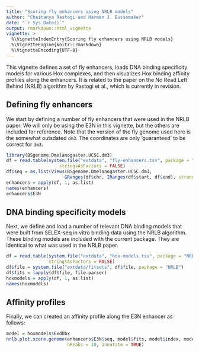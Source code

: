 ```yaml
---
title: "Scoring fly enhancers using NRLB models"
author: "Chaitanya Rastogi and Harmen J. Bussemaker"
date: "`r Sys.Date()`"
output: rmarkdown::html_vignette
vignette: >
  %\VignetteIndexEntry{Scoring fly enhancers using NRLB models}
  %\VignetteEngine{knitr::rmarkdown}
  %\VignetteEncoding{UTF-8}
---
```


This vignette defines a set of fly enhancers, loads DNA binding specificity models for various Hox complexes, and then visualizes Hox binding affinity profiles along the enhancers. It is related to the paper on the No Read Left Behind (NRLB) algorithm by Rastogi et al., which is currently in revision.

## Defining fly enhancers

We start by defining a number of fly enhancers that were used in the NRLB paper. We will only be using the E3N in this vignette, but the others are included for reference. Note that the version of the fly genome used here is the somewhat outsdated `dm3`. The coordinates are only 'guaranteed' to be correct for `dm3`.
```r
library(BSgenome.Dmelanogaster.UCSC.dm3)
df = read.table(system.file("extdata", "fly-enhancers.tsv", package = "NRLB"),
                    stringsAsFactors = FALSE)
df$seq = as.list(Views(BSgenome.Dmelanogaster.UCSC.dm3, 
                      GRanges(df$chr, IRanges(df$start, df$end), strand = "+")))
enhancers = apply(df, 1, as.list)
names(enhancers)
enhancers$E3N
```
## DNA binding specificity models
Next, we define and load a number of relevant DNA binding models that were built from SELEX-seq in vitro binding data using the NRLB algorithm. These binding models are included with the current package. They are identical to what was used in the NRLB paper.
```r
df = read.table(system.file("extdata", "hox-models.tsv", package = "NRLB"), 
                stringsAsFactors = FALSE)
df$file = system.file("extdata/fitsets", df$file, package = "NRLB")
df$fits = lapply(df$file, file.parser)
hoxmodels = apply(df, 1, as.list)
names(hoxmodels)
```
## Affinity profiles
Finally, we can created an affinity profile along the E3N enhancer as follows:
```r
model = hoxmodels$ExdUbx
nrlb.plot.score.genome(enhancers$E3N$seq, model$fits, model$index, model$mode, 
                       nPeaks = 10, annotate = TRUE)
```